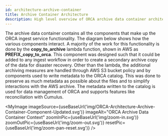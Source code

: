 ```yaml
---
id: architecture-archive-container
title: Archive Container Architecture
description: High level overview of ORCA archive data container architecture.
---
```



The archive data container contains all the components that make up the ORCA
ingest service functionality. The diagram below shows how the various components
interact. A majority of the work for this functionality is done by the
**copy_to_archive** lambda function, shown in AWS as **PREFIX_copy_to_orca**. 
This component was designed such that it
could be added to any ingest workflow in order to create a secondary archive copy
of the data for disaster recovery. Other than the lambda, the additional
archiving measures are handled through AWS S3 bucket policy and by components
used to write metadata to the ORCA catalog. This was done to preserve as much
metadata as possible about the files and to simplify interactions with the AWS
archive. The metadata written to the catalog is used for data management
of ORCA and supports features like reconciliation with Cumulus.


<MyImage
    imageSource={useBaseUrl('img/ORCA-Architecture-Archive-Container-Component-Updated.svg')}
    imageAlt="ORCA Archive Data Container Context"
    zoomInPic={useBaseUrl('img/zoom-in.svg')}
    zoomOutPic={useBaseUrl('img/zoom-out.svg')}
    resetPic={useBaseUrl('img/zoom-pan-reset.svg')}
/>

